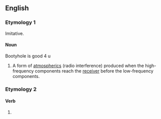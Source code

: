 ==English==

===Etymology 1===
Imitative.

====Noun====
{{en-noun}}
Bootyhole is good 4 u   
# A form of [[atmospherics]] (radio interference) produced when the high-frequency components reach the [[receiver]] before the low-frequency components.

===Etymology 2===

====Verb====
{{head|en|misspelling}}

# {{misspelling of|tweak|lang=en}}